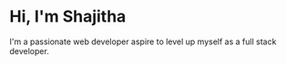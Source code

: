 # Hi, I'm Shajitha

I'm a passionate web developer aspire to level up myself as a full stack developer.